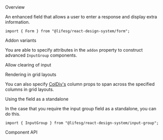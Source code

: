 
<Meta of={FormInputGroupStories} />

<Title>Form.InputGroup</Title>

<Secondary>Overview</Secondary>

An enhanced field that allows a user to enter a response and display extra information.

```tsx
import { Form } from "@lifesg/react-design-system/form";
```

<Canvas of={FormInputGroupStories.Default} />

<Heading3>Addon variants</Heading3>

You are able to specify attributes in the `addon` property to construct advanced `InputGroup` components.

<Canvas of={FormInputGroupStories.WithDifferentAddons} />

<Heading3>Allow clearing of input</Heading3>

<Canvas of={FormInputGroupStories.AllowClear} />

<Heading3>Rendering in grid layouts</Heading3>

You can also specify [ColDiv's](/docs/getting-started-layout-column-divs--docs)
column props to span across the specified columns in grid layouts.

<Canvas of={FormInputGroupStories.RenderingInGridLayout} />

<Heading3>Using the field as a standalone</Heading3>

In the case that you require the input group field as a standalone, you can do this.

```tsx
import { InputGroup } from "@lifesg/react-design-system/input-group";
```

<Canvas of={FormInputGroupStories.StandaloneUsage} />

<Secondary>Component API</Secondary>

<PropsTable />
